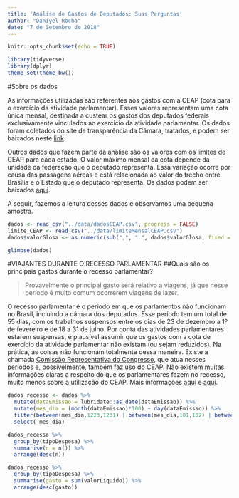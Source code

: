 ```yaml
---
title: 'Análise de Gastos de Deputados: Suas Perguntas'
author: "Daniyel Rocha"
date: "7 de Setembro de 2018"
---
```


```r
knitr::opts_chunk$set(echo = TRUE)
```

```r
library(tidyverse)
library(dplyr)
theme_set(theme_bw())
```

#Sobre os dados

As informações utilizadas são referentes aos gastos com a CEAP (cota para o exercício da atividade parlamentar). Esses valores representam uma cota única mensal, destinada a custear os gastos dos deputados federais exclusivamente vinculados ao exercício da atividade parlamentar. Os dados foram coletados do site de transparência da Câmara, tratados, e podem ser baixados neste [link](https://canvas.instructure.com/courses/1402758/files/67618888/download?verifier=ibyou5PYo9aaFgRaefc0keYkHhkQ2EqIArdmI1bq&wrap=1).

Outros dados que fazem parte da análise são os valores com os limites de CEAP para cada estado. O valor máximo mensal da cota depende da unidade da federação que o deputado representa. Essa variação ocorre por causa das passagens aéreas e está relacionada ao valor do trecho entre Brasília e o Estado que o deputado representa. Os dados podem ser baixados [aqui](https://canvas.instructure.com/courses/1402758/files/67618889/download?verifier=vfi4jwcg26IVtelxRY7Sm5RnhrAuKcNrOrw2Yt6Y). 

A seguir, fazemos a leitura desses dados e observamos uma pequena amostra.
```r
dados <- read_csv("../data/dadosCEAP.csv", progress = FALSE)
limite_CEAP <- read_csv("../data/limiteMensalCEAP.csv")
dados$valorGlosa <- as.numeric(sub(",", ".", dados$valorGlosa, fixed = TRUE)) 

glimpse(dados)
```


#VIAJANTES DURANTE O RECESSO PARLAMENTAR
##Quais são os principais gastos durante o recesso parlamentar?

> Provavelmente o principal gasto será relativo a viagens, já que nesse período é muito comum ocorrerem viagens de lazer.

O recesso parlamentar é o período em que os parlamentos não funcionam no Brasil, incluindo a câmara dos deputados. Esse período tem um total de 55 dias, com os trabalhos suspensos entre os dias de 23 de dezembro a 1º de fevereiro e de 18 a 31 de julho. Por conta das atividades parlamentares estarem suspensas, é plausível assumir que os gastos com a cota de exercício da atividade parlamentar não existam (ou sejam reduzidos). Na prática, as coisas não funcionam totalmente dessa maneira. Existe a chamada [Comissão Representativa do Congresso](http://www2.camara.leg.br/comunicacao/assessoria-de-imprensa/comissoes), que atua nesses períodos e, possivelmente, também faz uso do CEAP. Não existem muitas informações claras a respeito do que os parlamentares fazem no recesso, muito menos sobre a utilização do CEAP. Mais informações [aqui](http://www2.camara.leg.br/comunicacao/assessoria-de-imprensa/recesso-dos-deputados) e [aqui](https://plenarinho.leg.br/index.php/2018/01/26/o-que-e-o-recesso-parlamentar/).



```r
dados_recesso <- dados %>% 
  mutate(dataEmissao = lubridate::as_date(dataEmissao)) %>% 
  mutate(mes_dia = (month(dataEmissao)*100) + day(dataEmissao)) %>% 
  filter(between(mes_dia,1223,1231) | between(mes_dia,101,102) | between(mes_dia,718,731)) %>% 
  select(-mes_dia)

dados_recesso %>% 
  group_by(tipoDespesa) %>% 
  summarise(n = n()) %>% 
  arrange(desc(n))

dados_recesso %>% 
  group_by(tipoDespesa) %>% 
  summarise(gasto = sum(valorLíquido)) %>% 
  arrange(desc(gasto))

```
